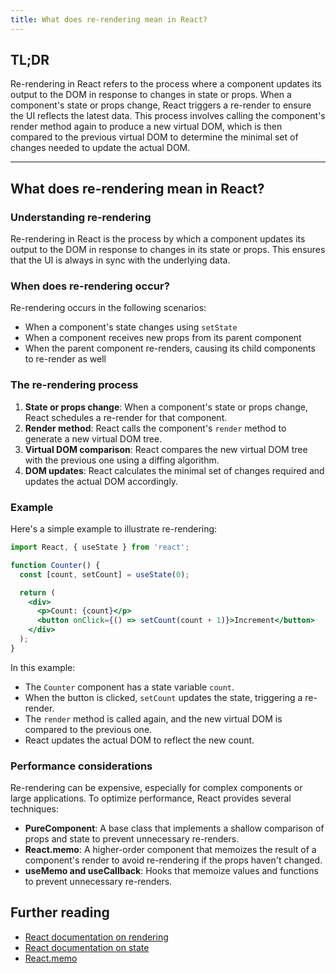 ```yaml
---
title: What does re-rendering mean in React?
---
```


## TL;DR

Re-rendering in React refers to the process where a component updates its output to the DOM in response to changes in state or props. When a component's state or props change, React triggers a re-render to ensure the UI reflects the latest data. This process involves calling the component's render method again to produce a new virtual DOM, which is then compared to the previous virtual DOM to determine the minimal set of changes needed to update the actual DOM.

---

## What does re-rendering mean in React?

### Understanding re-rendering

Re-rendering in React is the process by which a component updates its output to the DOM in response to changes in its state or props. This ensures that the UI is always in sync with the underlying data.

### When does re-rendering occur?

Re-rendering occurs in the following scenarios:

- When a component's state changes using `setState`
- When a component receives new props from its parent component
- When the parent component re-renders, causing its child components to re-render as well

### The re-rendering process

1. **State or props change**: When a component's state or props change, React schedules a re-render for that component.
2. **Render method**: React calls the component's `render` method to generate a new virtual DOM tree.
3. **Virtual DOM comparison**: React compares the new virtual DOM tree with the previous one using a diffing algorithm.
4. **DOM updates**: React calculates the minimal set of changes required and updates the actual DOM accordingly.

### Example

Here's a simple example to illustrate re-rendering:

```jsx
import React, { useState } from 'react';

function Counter() {
  const [count, setCount] = useState(0);

  return (
    <div>
      <p>Count: {count}</p>
      <button onClick={() => setCount(count + 1)}>Increment</button>
    </div>
  );
}
```

In this example:

- The `Counter` component has a state variable `count`.
- When the button is clicked, `setCount` updates the state, triggering a re-render.
- The `render` method is called again, and the new virtual DOM is compared to the previous one.
- React updates the actual DOM to reflect the new count.

### Performance considerations

Re-rendering can be expensive, especially for complex components or large applications. To optimize performance, React provides several techniques:

- **PureComponent**: A base class that implements a shallow comparison of props and state to prevent unnecessary re-renders.
- **React.memo**: A higher-order component that memoizes the result of a component's render to avoid re-rendering if the props haven't changed.
- **useMemo and useCallback**: Hooks that memoize values and functions to prevent unnecessary re-renders.

## Further reading

- [React documentation on rendering](https://react.dev/learn/render-and-commit)
- [React documentation on state](https://react.dev/learn/state-a-components-memory)
- [React.memo](https://react.dev/reference/react/memo)

